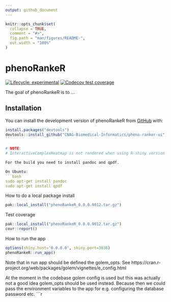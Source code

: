```yaml
---
output: github_document
---
```


<!-- README.md is generated from README.Rmd. Please edit that file -->

```r
knitr::opts_chunk$set(
  collapse = TRUE,
  comment = "#>",
  fig.path = "man/figures/README-",
  out.width = "100%"
)
```

# phenoRankeR

<!-- badges: start -->
[![Lifecycle: experimental](https://img.shields.io/badge/lifecycle-experimental-orange.svg)](https://lifecycle.r-lib.org/articles/stages.html#experimental)
[![Codecov test coverage](https://codecov.io/gh/bag-cnag/pheno-ranker/branch/main/graph/badge.svg)](https://app.codecov.io/gh/bag-cnag/pheno-ranker?branch=main)
<!-- badges: end -->

The goal of phenoRankeR is to ...

## Installation

You can install the development version of phenoRankeR from [GitHub](https://github.com/) with:

``` r
install.packages("devtools")
devtools::install_github("CNAG-Biomedical-Informatics/pheno-ranker-ui")
``

# NOTE:
# InteractiveComplexHeatmap is not rendered when using R-shiny version > 1.7.4.1

For the build you need to install pandoc and qpdf. 

On Ubuntu:
```bash
sudo apt-get install pandoc
sudo apt-get install qpdf
```

How to do a local package install
```r
pak::local_install("phenoRankeR_0.0.0.9012.tar.gz")
```

Test coverage
```r
pak::local_install("phenoRankeR_0.0.0.9012.tar.gz")
covr::report()
```


How to run the app
```r
options(shiny.host='0.0.0.0', shiny.port=3838)
phenoRankeR::run_app()
```

Note that in run app should be defined the golem_opts. See
https://cran.r-project.org/web/packages/golem/vignettes/e_config.html

At the moment in the codebase golem config is used
but this was actually not a good idea golem_opts should be used instead.
Because then we could pass the environment variables to the app
for e.g. configuring the database password etc.
```r